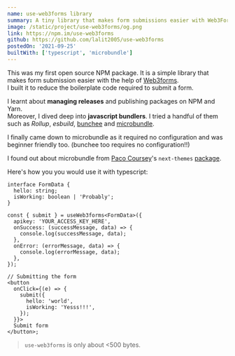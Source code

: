 ```yaml
---
name: use-web3forms library
summary: A tiny library that makes form submissions easier with Web3Forms.
image: /static/project/use-web3forms/og.png
link: https://npm.im/use-web3forms
github: https://github.com/lalit2005/use-web3forms
postedOn: '2021-09-25'
builtWith: ['typescript', 'microbundle']
---
```


This was my first open source NPM package. It is a simple library that makes form submission easier with the help of [Web3forms](https://web3forms.com).  
I built it to reduce the boilerplate code required to submit a form.

I learnt about **managing releases** and publishing packages on NPM and Yarn.  
Moreover, I dived deep into **javascript bundlers**. I tried a handful of them such as _Rollup_, _esbuild_, [bunchee](https://github.com/huozhi/bunchee) and [microbundle](https://github.com/developit/microbundle).

I finally came down to microbundle as it required no configuration and was beginner friendly too. (bunchee too requires no configuration!!)

I found out about microbundle from [Paco Coursey](https://twitter.com/pacocoursey)'s `next-themes` [package](https://github.com/pacocoursey/next-themes).

Here's how you you would use it with typescript:

```tsx
interface FormData {
  hello: string;
  isWorking: boolean | 'Probably';
}

const { submit } = useWeb3forms<FormData>({
  apikey: 'YOUR_ACCESS_KEY_HERE',
  onSuccess: (successMessage, data) => {
    console.log(successMessage, data);
  },
  onError: (errorMessage, data) => {
    console.log(errorMessage, data);
  },
});

// Submitting the form
<button
  onClick={(e) => {
    submit({
      hello: 'world',
      isWorking: 'Yesss!!!',
    });
  }}>
  Submit form
</button>;
```

> `use-web3forms` is only about \<500 bytes.
